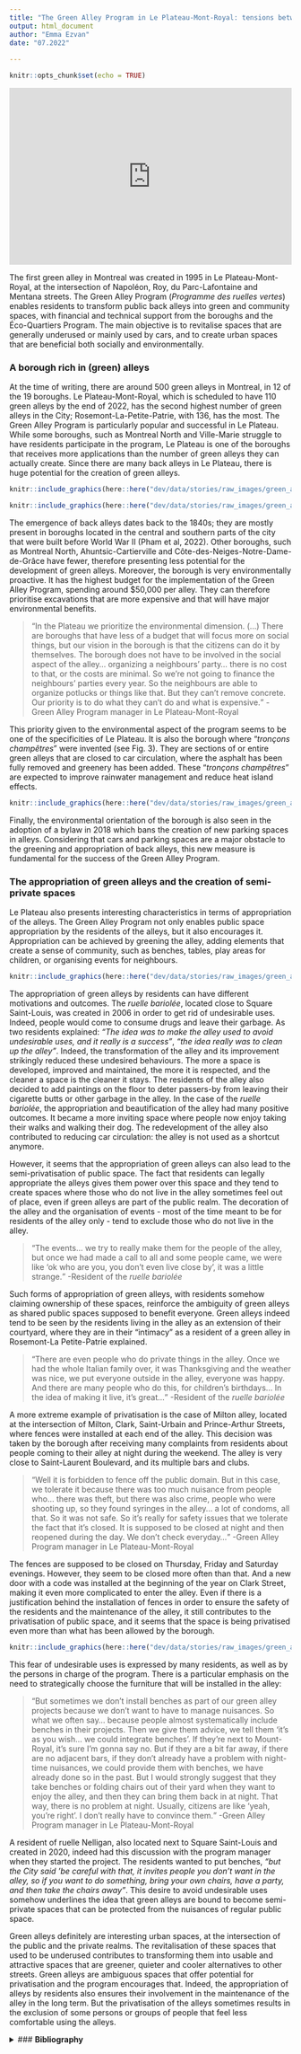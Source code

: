 ```yaml
---
title: "The Green Alley Program in Le Plateau-Mont-Royal: tensions between beautification and privatisation of public space"
output: html_document
author: "Emma Ezvan"
date: "07.2022"
 
---
```


```r
knitr::opts_chunk$set(echo = TRUE)
```

<center>
<div>
<iframe width="100%" height="315"
src="https://youtube.com/embed/jiXBD9mBDsA" frameborder="0" allowfullscreen="" data-external="1">
</iframe>
</div>
</center>

<p>The first green alley in Montreal was created in 1995 in Le Plateau-Mont-Royal, at the intersection of Napoléon, Roy, du Parc-Lafontaine and Mentana streets. The Green Alley Program (*Programme des ruelles vertes*) enables residents to transform public back alleys into green and community spaces, with financial and technical support from the boroughs and the Éco-Quartiers Program. The main objective is to revitalise spaces that are generally underused or mainly used by cars, and to create urban spaces that are beneficial both socially and environmentally.</p> 
### A borough rich in (green) alleys
<p>At the time of writing, there are around 500 green alleys in Montreal, in 12 of the 19 boroughs. Le Plateau-Mont-Royal, which is scheduled to have 110 green alleys by the end of 2022, has the second highest number of green alleys in the City; Rosemont-La-Petite-Patrie, with 136, has the most. The Green Alley Program is particularly popular and successful in Le Plateau. While some boroughs, such as Montreal North and Ville-Marie struggle to have residents participate in the program, Le Plateau is one of the boroughs that receives more applications than the number of green alleys they can actually create. Since there are many back alleys in Le Plateau, there is huge potential for the creation of green alleys.</p> 

```r

knitr::include_graphics(here::here("dev/data/stories/raw_images/green_alleys_plateau/Fig.1.png"))

```

```r

knitr::include_graphics(here::here("dev/data/stories/raw_images/green_alleys_plateau/Fig.2.png"))

```

<p>The emergence of back alleys dates back to the 1840s; they are mostly present in boroughs located in the central and southern parts of the city that were built before World War II (Pham et al, 2022). Other boroughs, such as Montreal North, Ahuntsic-Cartierville and Côte-des-Neiges-Notre-Dame-de-Grâce have fewer, therefore presenting less potential for the development of green alleys. Moreover, the borough is very environmentally proactive. It has the highest budget for the implementation of the Green Alley Program, spending around $50,000 per alley. They can therefore prioritise excavations that are more expensive and that will have major environmental benefits.</p> 
<blockquote><q>In the Plateau we prioritize the environmental dimension. (...) There are boroughs that have less of a budget that will focus more on social things, but our vision in the borough is that the citizens can do it by themselves. The borough does not have to be involved in the social aspect of the alley… organizing a neighbours’ party… there is no cost to that, or the costs are minimal. So we’re not going to finance the neighbours’ parties every year. So the neighbours are able to organize potlucks or things like that. But they can’t remove concrete. Our priority is to do what they can’t do and what is expensive.</q> -Green Alley Program manager in Le Plateau-Mont-Royal</blockquote>
<p>This priority given to the environmental aspect of the program seems to be one of the specificities of Le Plateau. It is also the borough where “*tronçons champêtres*” were invented (see Fig. 3). They are sections of or entire green alleys that are closed to car circulation, where the asphalt has been fully removed and  greenery has been added. These “*tronçons champêtres*” are expected to improve rainwater management and reduce heat island effects.</p> 

```r

knitr::include_graphics(here::here("dev/data/stories/raw_images/green_alleys_plateau/Fig.3.png"))

```

<p>Finally, the environmental orientation of the borough is also seen in the adoption of a bylaw  in 2018 which bans the creation of new parking spaces in alleys. Considering that cars and parking spaces are a major obstacle to the greening and appropriation of back alleys, this new measure is fundamental for the success of the Green Alley Program.</p> 
### The appropriation of green alleys and the creation of semi-private spaces
<p>Le Plateau also presents interesting characteristics in terms of appropriation of the alleys. The Green Alley Program not only enables public space appropriation by the residents of the alleys, but it also encourages it. Appropriation can be achieved by greening the alley, adding elements that create a sense of community, such as benches, tables, play areas for children, or organising events for neighbours.</p> 

```r

knitr::include_graphics(here::here("dev/data/stories/raw_images/green_alleys_plateau/Fig.4.png"))

```

<p>The appropriation of green alleys by residents can have different motivations and outcomes. The *ruelle bariolée*, located close to Square Saint-Louis, was created in 2006 in order to get rid of undesirable uses. Indeed, people would come to consume drugs and leave their garbage. As two residents explained: *“The idea was to make the alley used to avoid undesirable uses, and it really is a success”*, *“the idea really was to clean up the alley”*. Indeed, the transformation of the alley and its improvement strikingly reduced these undesired behaviours. The more a space is developed, improved and maintained, the more it is respected, and the cleaner a space is the cleaner it stays. The residents of the alley also decided to add paintings on the floor to deter passers-by from leaving their cigarette butts or other garbage in the alley. In the case of the *ruelle bariolée*, the appropriation and beautification of the alley had many positive outcomes. It became a more inviting space where people now enjoy taking their walks and walking their dog. The redevelopment of the alley also contributed to reducing car circulation: the alley is not used as a shortcut anymore.</p> 
<p>However, it seems that the appropriation of green alleys can also lead to the semi-privatisation of public space. The fact that residents can legally appropriate the alleys gives them power over this space and they tend to create spaces where those who do not live in the alley sometimes feel out of place, even if green alleys are part of the public realm. The decoration of the alley and the organisation of events - most of the time meant to be for residents of the alley only - tend to exclude those who do not live in the alley.</p> 
<blockquote><q>The events… we try to really make them for the people of the alley, but once we had made a call to all and some people came, we were like ‘ok who are you, you don’t even live close by’, it was a little strange.</q> -Resident of the *ruelle bariolée*</blockquote>
<p>Such forms of appropriation of green alleys, with residents somehow claiming ownership of these spaces, reinforce the ambiguity of green alleys as shared public spaces supposed to benefit everyone. Green alleys indeed tend to be seen by the residents living in the alley as an extension of their courtyard, where they are in their “intimacy” as a resident of a green alley in Rosemont-La Petite-Patrie explained.</p>  
<blockquote><q>There are even people who do private things in the alley. Once we had the whole Italian family over, it was Thanksgiving and the weather was nice, we put everyone outside in the alley, everyone was happy. And there are many people who do this, for children's birthdays… In the idea of making it live, it's great…</q> -Resident of the *ruelle bariolée*</blockquote>
<p>A more extreme example of privatisation is the case of Milton alley, located at the intersection of Milton, Clark, Saint-Urbain and Prince-Arthur Streets, where fences were installed at each end of the alley. This decision was taken by the borough after receiving many complaints from residents about people coming to their alley at night during the weekend. The alley is very close to Saint-Laurent Boulevard, and its multiple bars and clubs.</p> 
<blockquote><q>Well it is forbidden to fence off the public domain. But in this case, we tolerate it because there was too much nuisance from people who… there was theft, but there was also crime, people who were shooting up, so they found syringes in the alley… a lot of condoms, all that. So it was not safe. So it’s really for safety issues that we tolerate the fact that it’s closed. It is supposed to be closed at night and then reopened during the day. We don’t check everyday…</q> -Green Alley Program manager in Le Plateau-Mont-Royal</blockquote>
<p>The fences are supposed to be closed on Thursday, Friday and Saturday evenings. However, they seem to be closed more often than that. And a new door with a code was installed at the beginning of the year on Clark Street, making it even more complicated to enter the alley. Even if there is a justification behind the installation of fences in order to ensure the safety of the residents and the maintenance of the alley, it still contributes to the privatisation of public space, and it seems that the space is being privatised even more than what has been allowed by the borough.</p>

```r

knitr::include_graphics(here::here("dev/data/stories/raw_images/green_alleys_plateau/Fig.5.png"))

```

<p>This fear of undesirable uses is expressed by many residents, as well as by the persons in charge of the program. There is a particular emphasis on the need to strategically choose the furniture that will be installed in the alley:</p>
<blockquote><q>But sometimes we don’t install benches as part of our green alley projects because we don’t want to have to manage nuisances. So what we often say… because people almost systematically include benches in their projects. Then we give them advice, we tell them ‘it’s as you wish… we could integrate benches’. If they’re next to Mount-Royal, it’s sure I’m gonna say no. But if they are a bit far away, if there are no adjacent bars, if they don’t already have a problem with night-time nuisances, we could provide them with benches, we have already done so in the past. But I would strongly suggest that they take benches or folding chairs out of their yard when they want to enjoy the alley, and then they can bring them back in at night. That way, there is no problem at night. Usually, citizens are like ‘yeah, you’re right’. I don’t really have to convince them.</q> -Green Alley Program manager in Le Plateau-Mont-Royal</blockquote>
<p>A resident of ruelle Nelligan, also located next to Square Saint-Louis and created in 2020, indeed had this discussion with the program manager when they started the project. The residents wanted to put benches, *“but the City said ‘be careful with that, it invites people you don’t want in the alley, so if you want to do something, bring your own chairs, have a party, and then take the chairs away”*. This desire to avoid undesirable uses somehow underlines the idea that green alleys are bound to become semi-private spaces that can be protected from the nuisances of regular public space. 
<p>Green alleys definitely are interesting urban spaces, at the intersection of the public and the private realms. The revitalisation of these spaces that used to be underused contributes to transforming them into usable and attractive spaces that are greener, quieter and cooler alternatives to other streets. Green alleys are ambiguous spaces that offer potential for privatisation and the program encourages that. Indeed, the appropriation of alleys by residents also ensures their involvement in the maintenance of the alley in the long term. But the privatisation of the alleys sometimes results in the exclusion of some persons or groups of people that feel less comfortable using the alleys.</p> 

<details>
<summary>### **Bibliography**</summary>
<ul>
<li>Pham, T.-T.-H., Lachapelle, U., & Rocheleau, A. (2022). Greening the alleys: socio-spatial distribution and characteristics of green alleys in Montréal. Landscape and Urban Planning, 226.</li> 
<li>Le Plateau-Mont-Royal (2022). [Guide d’aménagement d’une ruelle verte.](https://portail-m4s.s3.montreal.ca/pdf/pmr_guide_ruelles_vertes_2022_final.pdf)</li>  
</details>
